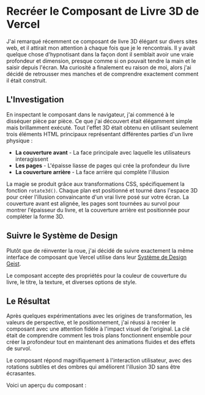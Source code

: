
# Recréer le Composant de Livre 3D de Vercel

<DateTime date="2025-07-07" />

J'ai remarqué récemment ce composant de livre 3D élégant sur divers sites web, et il attirait mon attention à chaque fois que je le rencontrais. Il y avait quelque chose d'hypnotisant dans la façon dont il semblait avoir une vraie profondeur et dimension, presque comme si on pouvait tendre la main et le saisir depuis l'écran. Ma curiosité a finalement eu raison de moi, alors j'ai décidé de retrousser mes manches et de comprendre exactement comment il était construit.

## L'Investigation

En inspectant le composant dans le navigateur, j'ai commencé à le disséquer pièce par pièce. Ce que j'ai découvert était élégamment simple mais brillamment exécuté. Tout l'effet 3D était obtenu en utilisant seulement trois éléments HTML principaux représentant différentes parties d'un livre physique :

- **La couverture avant** - La face principale avec laquelle les utilisateurs interagissent
- **Les pages** - L'épaisse liasse de pages qui crée la profondeur du livre
- **La couverture arrière** - La face arrière qui complète l'illusion

La magie se produit grâce aux transformations CSS, spécifiquement la fonction `rotate3d()`. Chaque plan est positionné et tourné dans l'espace 3D pour créer l'illusion convaincante d'un vrai livre posé sur votre écran. La couverture avant est alignée, les pages sont tournées au survol pour montrer l'épaisseur du livre, et la couverture arrière est positionnée pour compléter la forme 3D.

## Suivre le Système de Design

Plutôt que de réinventer la roue, j'ai décidé de suivre exactement la même interface de composant que Vercel utilise dans leur [Système de Design Geist](https://vercel.com/geist/book).

Le composant accepte des propriétés pour la couleur de couverture du livre, le titre, la texture, et diverses options de style.

## Le Résultat

Après quelques expérimentations avec les origines de transformation, les valeurs de perspective, et le positionnement, j'ai réussi à recréer le composant avec une attention fidèle à l'impact visuel de l'original. La clé était de comprendre comment les trois plans fonctionnent ensemble pour créer la profondeur tout en maintenant des animations fluides et des effets de survol.

Le composant répond magnifiquement à l'interaction utilisateur, avec des rotations subtiles et des ombres qui améliorent l'illusion 3D sans être écrasantes.

Voici un aperçu du composant :

<BookCodePreview />